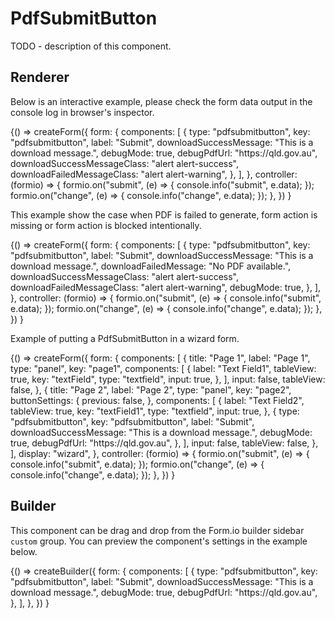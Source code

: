 
<Meta title="Components/PdfSubmitButton" />

# PdfSubmitButton

TODO - description of this component.

## Renderer

Below is an interactive example, please check the form data output in the console log in browser's inspector.

<Canvas>
  <Story name="Renderer">
    {() =>
      createForm({
        form: {
          components: [
            {
              type: "pdfsubmitbutton",
              key: "pdfsubmitbutton",
              label: "Submit",
              downloadSuccessMessage: "This is a download message.",
              debugMode: true,
              debugPdfUrl: "https://qld.gov.au",
              downloadSuccessMessageClass: "alert alert-success",
              downloadFailedMessageClass: "alert alert-warning",
            },
          ],
        },
        controller: (formio) => {
          formio.on("submit", (e) => {
            console.info("submit", e.data);
          });
          formio.on("change", (e) => {
            console.info("change", e.data);
          });
        },
      })
    }
  </Story>
</Canvas>

This example show the case when PDF is failed to generate, form action is missing or form action is blocked intentionally.

<Canvas>
  <Story name="Renderer for missing PDF">
    {() =>
      createForm({
        form: {
          components: [
            {
              type: "pdfsubmitbutton",
              key: "pdfsubmitbutton",
              label: "Submit",
              downloadSuccessMessage: "This is a download message.",
              downloadFailedMessage: "No PDF available.",
              downloadSuccessMessageClass: "alert alert-success",
              downloadFailedMessageClass: "alert alert-warning",
              debugMode: true,
            },
          ],
        },
        controller: (formio) => {
          formio.on("submit", (e) => {
            console.info("submit", e.data);
          });
          formio.on("change", (e) => {
            console.info("change", e.data);
          });
        },
      })
    }
  </Story>
</Canvas>

Example of putting a PdfSubmitButton in a wizard form.

<Canvas>
  <Story name="Renderer for form wizard">
    {() =>
      createForm({
        form: {
          components: [
            {
              title: "Page 1",
              label: "Page 1",
              type: "panel",
              key: "page1",
              components: [
                {
                  label: "Text Field1",
                  tableView: true,
                  key: "textField",
                  type: "textfield",
                  input: true,
                },
              ],
              input: false,
              tableView: false,
            },
            {
              title: "Page 2",
              label: "Page 2",
              type: "panel",
              key: "page2",
              buttonSettings: {
                previous: false,
              },
              components: [
                {
                  label: "Text Field2",
                  tableView: true,
                  key: "textField1",
                  type: "textfield",
                  input: true,
                },
                {
                  type: "pdfsubmitbutton",
                  key: "pdfsubmitbutton",
                  label: "Submit",
                  downloadSuccessMessage: "This is a download message.",
                  debugMode: true,
                  debugPdfUrl: "https://qld.gov.au",
                },
              ],
              input: false,
              tableView: false,
            },
          ],
          display: "wizard",
        },
        controller: (formio) => {
          formio.on("submit", (e) => {
            console.info("submit", e.data);
          });
          formio.on("change", (e) => {
            console.info("change", e.data);
          });
        },
      })
    }
  </Story>
</Canvas>

## Builder

This component can be drag and drop from the Form.io builder sidebar `custom` group.
You can preview the component's settings in the example below.

<Canvas>
  <Story name="Builder">
    {() =>
      createBuilder({
        form: {
          components: [
            {
              type: "pdfsubmitbutton",
              key: "pdfsubmitbutton",
              label: "Submit",
              downloadSuccessMessage: "This is a download message.",
              debugMode: true,
              debugPdfUrl: "https://qld.gov.au",
            },
          ],
        },
      })
    }
  </Story>
</Canvas>
